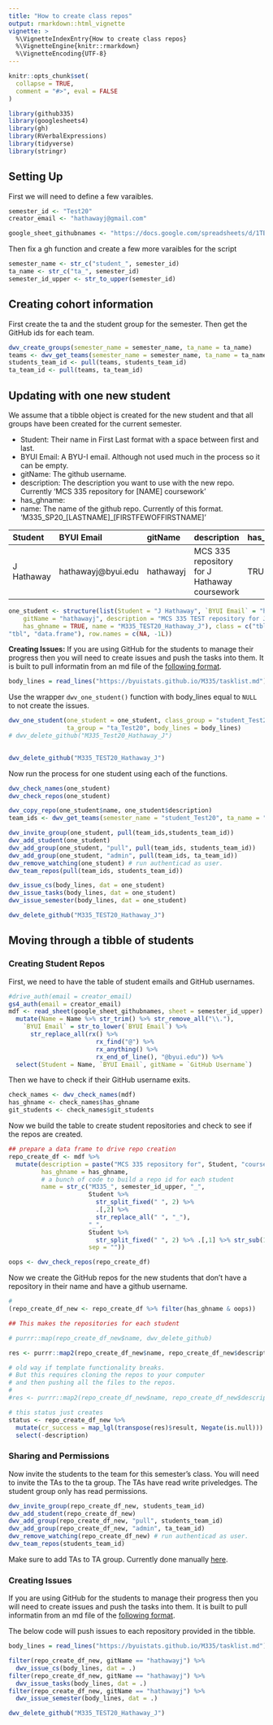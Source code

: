 ```yaml
---
title: "How to create class repos"
output: rmarkdown::html_vignette
vignette: >
  %\VignetteIndexEntry{How to create class repos}
  %\VignetteEngine{knitr::rmarkdown}
  %\VignetteEncoding{UTF-8}
---
```


```r
knitr::opts_chunk$set(
  collapse = TRUE,
  comment = "#>", eval = FALSE
)
```

```r
library(github335)
library(googlesheets4)
library(gh)
library(RVerbalExpressions)
library(tidyverse)
library(stringr)
```

## Setting Up

First we will need to define a few varaibles.

```r
semester_id <- "Test20"
creator_email <- "hathawayj@gmail.com"

google_sheet_githubnames <- "https://docs.google.com/spreadsheets/d/1TB_adLB9cNopQo0JLXfaCxtBW7abibIEmqYopqT-AAI/edit?usp=sharing"

```

Then fix a gh function and create a few more varaibles for the script

```r
semester_name <- str_c("student_", semester_id)
ta_name <- str_c("ta_", semester_id)
semester_id_upper <- str_to_upper(semester_id)

```

## Creating cohort information

First create the ta and the student group for the semester. Then get the GitHub ids for each team.

```r
dwv_create_groups(semester_name = semester_name, ta_name = ta_name) 
teams <- dwv_get_teams(semester_name = semester_name, ta_name = ta_name) 
students_team_id <- pull(teams, students_team_id)
ta_team_id <- pull(teams, ta_team_id)
```

## Updating with one new student

We assume that a tibble object is created for the new student and that all groups have been created for the current semester.

 - Student: Their name in First Last format with a space between first and last.
 - BYUI Email: A BYU-I email. Although not used much in the process so it can be empty.
 - gitName: The github username.
 - description: The description you want to use with the new repo. Currently 'MCS 335 repository for [NAME] coursework'
 - has_ghname: 
 - name: The name of the github repo. Currently of this format. 'M335_SP20_[LASTNAME]_[FIRSTFEWOFFIRSTNAME]' 

|Student    |BYUI Email         |gitName   |description                                  |has_ghname |name                 |
|:----------|:------------------|:---------|:--------------------------------------------|:----------|:--------------------|
|J Hathaway |hathawayj@byui.edu |hathawayj |MCS 335 repository for J Hathaway coursework |TRUE       |M335_SP20_Hathaway_J |

```r
one_student <- structure(list(Student = "J Hathaway", `BYUI Email` = "hathawayj@byui.edu", 
    gitName = "hathawayj", description = "MCS 335 TEST repository for J Hathaway coursework", 
    has_ghname = TRUE, name = "M335_TEST20_Hathaway_J"), class = c("tbl_df", 
"tbl", "data.frame"), row.names = c(NA, -1L))
```

**Creating Issues:** If you are using GitHub for the students to manage their progress then you will need to create issues and push the tasks into them. It is built to pull informatin from an md file of the [following format](https://byuistats.github.io/M335/tasklist.md).

```r
body_lines = read_lines("https://byuistats.github.io/M335/tasklist.md")

```

Use the wrapper `dwv_one_student()` function with body_lines equal to `NULL` to not create the issues.

```r
dwv_one_student(one_student = one_student, class_group = "student_Test20",
                ta_group = "ta_Test20", body_lines = body_lines)
# dwv_delete_github("M335_Test20_Hathaway_J")
  
```

```r
dwv_delete_github("M335_TEST20_Hathaway_J")
```

Now run the process for one student using each of the functions.

```r

dwv_check_names(one_student)
dwv_check_repos(one_student)

dwv_copy_repo(one_student$name, one_student$description)
team_ids <- dwv_get_teams(semester_name = "student_Test20", ta_name = "ta_Test20") 

dwv_invite_group(one_student, pull(team_ids,students_team_id))
dwv_add_student(one_student)
dwv_add_group(one_student, "pull", pull(team_ids, students_team_id))
dwv_add_group(one_student, "admin", pull(team_ids, ta_team_id))
dwv_remove_watching(one_student) # run authenticad as user.
dwv_team_repos(pull(team_ids, students_team_id))

dwv_issue_cs(body_lines, dat = one_student)
dwv_issue_tasks(body_lines, dat = one_student)
dwv_issue_semester(body_lines, dat = one_student)

```


```r
dwv_delete_github("M335_TEST20_Hathaway_J")
```


## Moving through a tibble of students


### Creating Student Repos

First, we need to have the table of student emails and GitHub usernames.

```r
#drive_auth(email = creator_email)
gs4_auth(email = creator_email)
mdf <- read_sheet(google_sheet_githubnames, sheet = semester_id_upper) %>%
  mutate(Name = Name %>% str_trim() %>% str_remove_all("\\."),
    `BYUI Email` = str_to_lower(`BYUI Email`) %>%
      str_replace_all(rx() %>%
                        rx_find("@") %>%
                        rx_anything() %>%
                        rx_end_of_line(), "@byui.edu")) %>%
  select(Student = Name, `BYUI Email`, gitName = `GitHub Username`)

```

Then we have to check if their GitHub username exits.

```r
check_names <- dwv_check_names(mdf)
has_ghname <- check_names$has_ghname
git_students <- check_names$git_students
```

Now we build the table to create student repositories and check to see if the repos are created.


```r
## prepare a data frame to drive repo creation
repo_create_df <- mdf %>%
  mutate(description = paste("MCS 335 repository for", Student, "coursework"),
         has_ghname = has_ghname,
         # a bunch of code to build a repo id for each student
         name = str_c("M335_", semester_id_upper, "_",
                      Student %>% 
                        str_split_fixed(" ", 2) %>% 
                        .[,2] %>% 
                        str_replace_all(" ", "_"),
                      "_",
                      Student %>% 
                        str_split_fixed(" ", 2) %>% .[,1] %>% str_sub(1,4),
                      sep = ""))

oops <- dwv_check_repos(repo_create_df)

```

Now we create the GitHub repos for the new students that don't have a repository in their name and have a github username. 

```r
# 
(repo_create_df_new <- repo_create_df %>% filter(has_ghname & oops))

## This makes the repositories for each student

# purrr::map(repo_create_df_new$name, dwv_delete_github)

res <- purrr::map2(repo_create_df_new$name, repo_create_df_new$description, dwv_copy_repo)

# old way if template functionality breaks.  
# But this requires cloning the repos to your computer 
# and then pushing all the files to the repos.
# 
#res <- purrr::map2(repo_create_df_new$name, repo_create_df_new$description, dwv_create_repo)

# this status just creates 
status <- repo_create_df_new %>%
  mutate(cr_success = map_lgl(transpose(res)$result, Negate(is.null))) %>%
  select(-description)

```

### Sharing and Permissions 

Now invite the students to the team for this semester's class. You will need to invite the TAs to the ta group.  The TAs have read write priveledges.  The student group only has read permissions.

```r
dwv_invite_group(repo_create_df_new, students_team_id)
dwv_add_student(repo_create_df_new)
dwv_add_group(repo_create_df_new, "pull", students_team_id)
dwv_add_group(repo_create_df_new, "admin", ta_team_id)
dwv_remove_watching(repo_create_df_new) # run authenticad as user.
dwv_team_repos(students_team_id)
```
Make sure to add TAs to TA group. Currently done manually [here](https://github.com/orgs/BYUI335/teams).


### Creating Issues

If you are using GitHub for the students to manage their progress then you will need to create issues and push the tasks into them. It is built to pull informatin from an md file of the [following format](https://byuistats.github.io/M335/tasklist.md).


The below code will push issues to each repository provided in the tibble.


```r
body_lines = read_lines("https://byuistats.github.io/M335/tasklist.md")

filter(repo_create_df_new, gitName == "hathawayj") %>%
  dwv_issue_cs(body_lines, dat = .)
filter(repo_create_df_new, gitName == "hathawayj") %>%
  dwv_issue_tasks(body_lines, dat = .)
filter(repo_create_df_new, gitName == "hathawayj") %>%
  dwv_issue_semester(body_lines, dat = .)


```


```r
dwv_delete_github("M335_TEST20_Hathaway_J")
```












